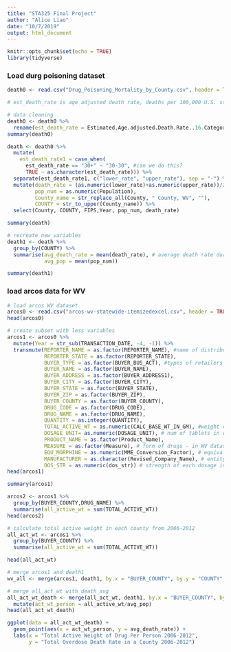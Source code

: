 ```yaml
---
title: "STA325 Final Project"
author: "Alice Liao"
date: "10/7/2019"
output: html_document
---
```


```r
knitr::opts_chunk$set(echo = TRUE)
library(tidyverse)
```

### Load durg poisoning dataset
```r
death0 <- read.csv("Drug_Poisoning_Mortality_by_County.csv", header = TRUE)

# est_death_rate is age adjusted death rate, deaths per 100,000 U.S. standard population for 2000

# data cleaning
death0 <- death0 %>%
  rename(est_death_rate = Estimated.Age.adjusted.Death.Rate..16.Categories..in.ranges.) 
summary(death0)
```


```r
death <- death0 %>%
  mutate(
    est_death_rate1 = case_when(
      est_death_rate == "30+" ~ "30-30", #can we do this?
      TRUE ~ as.character(est_death_rate))) %>%
  separate(est_death_rate1, c("lower_rate", "upper_rate"), sep = "-") %>%
  mutate(death_rate = (as.numeric(lower_rate)+as.numeric(upper_rate))/2,
         pop_num = as.numeric(Population),
         County_name = str_replace_all(County, " County, WV", ""),
         COUNTY = str_to_upper(County_name)) %>%
  select(County, COUNTY, FIPS,Year, pop_num, death_rate)

summary(death)

# recreate new variables
death1 <- death %>%
  group_by(COUNTY) %>%
  summarise(avg_death_rate = mean(death_rate), # average death rate during 2006-2012
            avg_pop = mean(pop_num))

summary(death1)
```


### load arcos data for WV
```r
# load arcos WV dataset
arcos0 <- read.csv("arcos-wv-statewide-itemizedexcel.csv", header = TRUE)
head(arcos0)

# create subset with less variables
arcos1 <- arcos0 %>%
  mutate(Year = str_sub(TRANSACTION_DATE, -4, -1)) %>%
  transmute(REPORTER_NAME = as.factor(REPORTER_NAME), #name of distributor/manufacturer who reported the transaction to DEA
            REPORTER_STATE = as.factor(REPORTER_STATE),
            BUYER_TYPE = as.factor(BUYER_BUS_ACT), #types of retailers
            BUYER_NAME = as.factor(BUYER_NAME),
            BUYER_ADDRESS = as.factor(BUYER_ADDRESS1),
            BUYER_CITY = as.factor(BUYER_CITY),
            BUYER_STATE = as.factor(BUYER_STATE),
            BUYER_ZIP = as.factor(BUYER_ZIP),
            BUYER_COUNTY = as.factor(BUYER_COUNTY),
            DRUG_CODE = as.factor(DRUG_CODE),
            DRUG_NAME = as.factor(DRUG_NAME),
            QUANTITY = as.integer(QUANTITY),
            TOTAL_ACTIVE_WT = as.numeric(CALC_BASE_WT_IN_GM), #weight of total active drug in each transaction, in grams 
            DOSAGE_UNIT= as.numeric(DOSAGE_UNIT), # num of tablets in each unit
            PRODUCT_NAME = as.factor(Product_Name),
            MEASURE = as.factor(Measure), # form of drugs - in WV dataset, all are pills
            EQU_MORPHINE = as.numeric(MME_Conversion_Factor), # equivalent amt of morphine in mg
            MANUFACTURER = as.character(Revised_Company_Name), # entity that manufactured, distributed or relabeled the drug product in the transaction
            DOS_STR = as.numeric(dos_str)) # strength of each dosage in mg (in this case, strength in each tablet) 
head(arcos1)

summary(arcos1)
```



```r
arcos2 <- arcos1 %>%
  group_by(BUYER_COUNTY,DRUG_NAME) %>%
  summarise(all_active_wt = sum(TOTAL_ACTIVE_WT))
head(arcos2)
```


```r
# calculate total active weight in each county from 2006-2012
all_act_wt <- arcos1 %>%
  group_by(BUYER_COUNTY) %>%
  summarise(all_active_wt = sum(TOTAL_ACTIVE_WT))

head(all_act_wt)
```


```r
# merge arcos1 and death1
wv_all <- merge(arcos1, death1, by.x = "BUYER_COUNTY", by.y = "COUNTY", all.x = TRUE)

# merge all_act_wt with death_avg
all_act_wt_death <- merge(all_act_wt, death1, by.x = "BUYER_COUNTY", by.y = "COUNTY") %>%
  mutate(act_wt_person = all_active_wt/avg_pop)
head(all_act_wt_death)

ggplot(data = all_act_wt_death) +
  geom_point(aes(x = act_wt_person, y = avg_death_rate)) +
  labs(x = "Total Active Weight of Drug Per Person 2006-2012",
       y = "Total Overdose Death Rate in a County 2006-2012")

```

